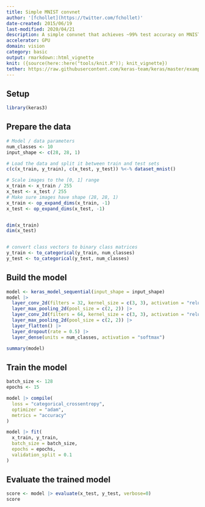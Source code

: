 ```yaml
---
title: Simple MNIST convnet
author: '[fchollet](https://twitter.com/fchollet)'
date-created: 2015/06/19
last-modified: 2020/04/21
description: A simple convnet that achieves ~99% test accuracy on MNIST.
accelerator: GPU
domain: vision
category: basic
output: rmarkdown::html_vignette
knit: ({source(here::here("tools/knit.R")); knit_vignette})
tether: https://raw.githubusercontent.com/keras-team/keras/master/examples/keras_io/vision/mnist_convnet.py
---
```


## Setup

```r
library(keras3)
```

## Prepare the data

```r
# Model / data parameters
num_classes <- 10
input_shape <- c(28, 28, 1)

# Load the data and split it between train and test sets
c(c(x_train, y_train), c(x_test, y_test)) %<-% dataset_mnist()

# Scale images to the [0, 1] range
x_train <- x_train / 255
x_test <- x_test / 255
# Make sure images have shape (28, 28, 1)
x_train <- op_expand_dims(x_train, -1)
x_test <- op_expand_dims(x_test, -1)


dim(x_train)
dim(x_test)


# convert class vectors to binary class matrices
y_train <- to_categorical(y_train, num_classes)
y_test <- to_categorical(y_test, num_classes)
```

## Build the model

```r
model <- keras_model_sequential(input_shape = input_shape)
model |>
  layer_conv_2d(filters = 32, kernel_size = c(3, 3), activation = "relu") |>
  layer_max_pooling_2d(pool_size = c(2, 2)) |>
  layer_conv_2d(filters = 64, kernel_size = c(3, 3), activation = "relu") |>
  layer_max_pooling_2d(pool_size = c(2, 2)) |>
  layer_flatten() |>
  layer_dropout(rate = 0.5) |>
  layer_dense(units = num_classes, activation = "softmax")

summary(model)
```

## Train the model

```r
batch_size <- 128
epochs <- 15

model |> compile(
  loss = "categorical_crossentropy", 
  optimizer = "adam", 
  metrics = "accuracy"
)

model |> fit(
  x_train, y_train, 
  batch_size = batch_size, 
  epochs = epochs, 
  validation_split = 0.1
)
```

## Evaluate the trained model

```r
score <- model |> evaluate(x_test, y_test, verbose=0)
score
```
